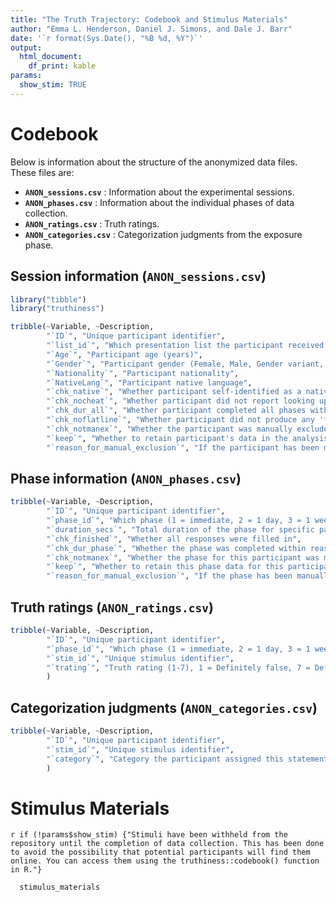 ```yaml
---
title: "The Truth Trajectory: Codebook and Stimulus Materials"
author: "Emma L. Henderson, Daniel J. Simons, and Dale J. Barr"
date: '`r format(Sys.Date(), "%B %d, %Y")`'
output: 
  html_document:
    df_print: kable
params:
  show_stim: TRUE
---
```


# Codebook

Below is information about the structure of the anonymized data
files. These files are:

* **`ANON_sessions.csv`** : Information about the experimental sessions.
* **`ANON_phases.csv`** : Information about the individual phases of data collection.
* **`ANON_ratings.csv`** : Truth ratings.
* **`ANON_categories.csv`** : Categorization judgments from the exposure phase.

## Session information (`ANON_sessions.csv`)

```r
library("tibble")
library("truthiness")

tribble(~Variable, ~Description,
        "`ID`", "Unique participant identifier",
        "`list_id`", "Which presentation list the participant received (1-8).",
        "`Age`", "Participant age (years)",
        "`Gender`", "Participant gender (Female, Male, Gender variant, or Prefer not to say)",
        "`Nationality`", "Participant nationality",
        "`NativeLang`", "Participant native language",
        "`chk_native`", "Whether participant self-identified as a native English speaker",
        "`chk_nocheat`", "Whether participant did not report looking up answer during any phase",
        "`chk_dur_all`", "Whether participant completed all phases within reasonable limits",
        "`chk_noflatline`", "Whether participant did not produce any 'flatline' responses for a single phase (e.g., all ratings of the same response category)",
        "`chk_notmanex`", "Whether the participant was manually excluded.",
        "`keep`", "Whether to retain participant's data in the analysis.",
        "`reason_for_manual_exclusion`", "If the participant has been manually excluded, the reason for doing so; otherwise `NA`")
```

## Phase information (`ANON_phases.csv`)

```r
tribble(~Variable, ~Description,
        "`ID`", "Unique participant identifier",
        "`phase_id`", "Which phase (1 = immediate, 2 = 1 day, 3 = 1 week, 4 = 1 month)",
        "`duration_secs`", "Total duration of the phase for specific participant/phase combination",
        "`chk_finished`", "Whether all responses were filled in",
        "`chk_dur_phase`", "Whether the phase was completed within reasonable time limits.",
        "`chk_notmanex`", "Whether the phase for this participant was manually excluded.",
        "`keep`", "Whether to retain this phase data for this participant in the analysis.",
        "`reason_for_manual_exclusion`", "If the phase has been manually excluded, the reason for doing so; otherwise `NA`")
```

## Truth ratings (`ANON_ratings.csv`)

```r
tribble(~Variable, ~Description,
        "`ID`", "Unique participant identifier",
        "`phase_id`", "Which phase (1 = immediate, 2 = 1 day, 3 = 1 week, 4 = 1 month)",
        "`stim_id`", "Unique stimulus identifier",
        "`trating`", "Truth rating (1-7), 1 = Definitely false, 7 = Definitely true"
        )
```

## Categorization judgments (`ANON_categories.csv`)

```r
tribble(~Variable, ~Description,
        "`ID`", "Unique participant identifier",
        "`stim_id`", "Unique stimulus identifier",
        "`category`", "Category the participant assigned this statement to."
        )
```

# Stimulus Materials

`r if (!params$show_stim) {"Stimuli have been withheld from the repository until the completion of data collection. This has been done to avoid the possibility that potential participants will find them online. You can access them using the truthiness::codebook() function in R."}`

```r
  stimulus_materials
```
